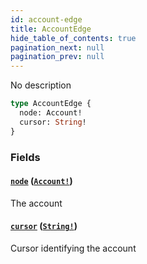 ```yaml
---
id: account-edge
title: AccountEdge
hide_table_of_contents: true
pagination_next: null
pagination_prev: null
---
```



No description

```graphql
type AccountEdge {
  node: Account!
  cursor: String!
}
```


### Fields

#### [`node`](#) ([`Account!`](/docs/testnet/graphql/objects/account))

The account


#### [`cursor`](#) ([`String!`](/docs/testnet/graphql/scalars/string))

Cursor identifying the account




